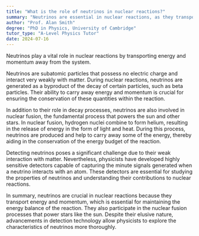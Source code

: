 ```yaml
---
title: "What is the role of neutrinos in nuclear reactions?"
summary: "Neutrinos are essential in nuclear reactions, as they transport energy and momentum away from the reaction site, influencing the dynamics and outcomes of these processes."
author: "Prof. Alan Smith"
degree: "PhD in Physics, University of Cambridge"
tutor_type: "A-Level Physics Tutor"
date: 2024-07-16
---
```


Neutrinos play a vital role in nuclear reactions by transporting energy and momentum away from the system.

Neutrinos are subatomic particles that possess no electric charge and interact very weakly with matter. During nuclear reactions, neutrinos are generated as a byproduct of the decay of certain particles, such as beta particles. Their ability to carry away energy and momentum is crucial for ensuring the conservation of these quantities within the reaction.

In addition to their role in decay processes, neutrinos are also involved in nuclear fusion, the fundamental process that powers the sun and other stars. In nuclear fusion, hydrogen nuclei combine to form helium, resulting in the release of energy in the form of light and heat. During this process, neutrinos are produced and help to carry away some of the energy, thereby aiding in the conservation of the energy budget of the reaction.

Detecting neutrinos poses a significant challenge due to their weak interaction with matter. Nevertheless, physicists have developed highly sensitive detectors capable of capturing the minute signals generated when a neutrino interacts with an atom. These detectors are essential for studying the properties of neutrinos and understanding their contributions to nuclear reactions.

In summary, neutrinos are crucial in nuclear reactions because they transport energy and momentum, which is essential for maintaining the energy balance of the reaction. They also participate in the nuclear fusion processes that power stars like the sun. Despite their elusive nature, advancements in detection technology allow physicists to explore the characteristics of neutrinos more thoroughly.
    